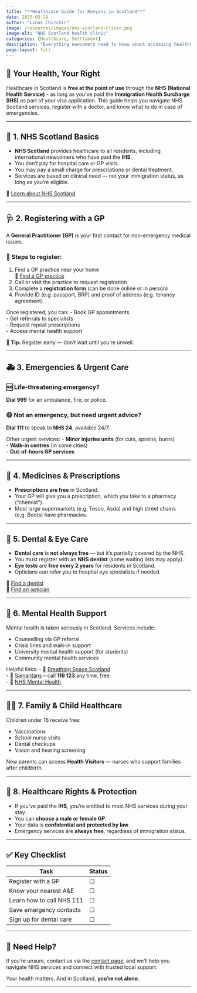 ```yaml
---
title: "**Healthcare Guide for Kenyans in Scotland**"
date: 2025-05-19
author: "Linus Chirchir"
image: /resources/images/nhs-scotland-clinic.png
image-alt: "NHS Scotland health clinic"
categories: [Healthcare, Settlement]
description: "Everything newcomers need to know about accessing healthcare in Scotland through the NHS."
page-layout: full
---
```


## 🏥 Your Health, Your Right

Healthcare in Scotland is **free at the point of use** through the **NHS (National Health Service)** - as long as you've paid the **Immigration Health Surcharge (IHS)** as part of your visa application. This guide helps you navigate NHS Scotland services, register with a doctor, and know what to do in case of emergencies.

---

## 🧭 1. NHS Scotland Basics

- **NHS Scotland** provides healthcare to all residents, including international newcomers who have paid the **IHS**.
- You don’t pay for hospital care or GP visits.
- You may pay a small charge for prescriptions or dental treatment.
- Services are based on clinical need — not your immigration status, as long as you're eligible.

🔗 [Learn about NHS Scotland](https://www.nhsinform.scot/care-support-and-rights/health-rights/access/healthcare-for-overseas-visitors)

---

## 🩺 2. Registering with a GP

A **General Practitioner (GP)** is your first contact for non-emergency medical issues.

### 📌 Steps to register:
1. Find a GP practice near your home  
   🔗 [Find a GP practice](https://www.nhsinform.scot/scotlands-service-directory/gp-practices)
2. Call or visit the practice to request registration
3. Complete a **registration form** (can be done online or in person)
4. Provide ID (e.g. passport, BRP) and proof of address (e.g. tenancy agreement)

Once registered, you can:
- Book GP appointments  
- Get referrals to specialists  
- Request repeat prescriptions  
- Access mental health support  

📌 **Tip:** Register early — don’t wait until you’re unwell.

---

## 🚑 3. Emergencies & Urgent Care

### 🆘 Life-threatening emergency?
**Dial 999** for an ambulance, fire, or police.

### 😷 Not an emergency, but need urgent advice?
**Dial 111** to speak to **NHS 24**, available 24/7.

Other urgent services:
- **Minor injuries units** (for cuts, sprains, burns)  
- **Walk-in centres** (in some cities)  
- **Out-of-hours GP services**

---

## 💊 4. Medicines & Prescriptions

- **Prescriptions are free** in Scotland.
- Your GP will give you a prescription, which you take to a pharmacy ("chemist").
- Most large supermarkets (e.g. Tesco, Asda) and high street chains (e.g. Boots) have pharmacies.

---

## 😬 5. Dental & Eye Care

- **Dental care** is **not always free** — but it’s partially covered by the NHS.
- You must register with an **NHS dentist** (some waiting lists may apply).
- **Eye tests** are **free every 2 years** for residents in Scotland.
- Opticians can refer you to hospital eye specialists if needed.

🔗 [Find a dentist](https://www.nhsinform.scot/scotlands-service-directory/dental-services)  
🔗 [Find an optician](https://www.nhsinform.scot/scotlands-service-directory/optician-services)

---

## 🧠 6. Mental Health Support

Mental health is taken seriously in Scotland. Services include:

- Counselling via GP referral  
- Crisis lines and walk-in support  
- University mental health support (for students)  
- Community mental health services

Helpful links:
- 🔗 [Breathing Space Scotland](https://breathingspace.scot/)  
- 🔗 [Samaritans](https://www.samaritans.org/) – call **116 123** any time, free  
- 🔗 [NHS Mental Health](https://www.nhsinform.scot/mental-wellbeing)

---

## 👶🏽 7. Family & Child Healthcare

Children under 16 receive free:

- Vaccinations  
- School nurse visits  
- Dental checkups  
- Vision and hearing screening

New parents can access **Health Visitors** — nurses who support families after childbirth.

---

## 🧾 8. Healthcare Rights & Protection

- If you've paid the **IHS**, you’re entitled to most NHS services during your stay.
- You can **choose a male or female GP**.
- Your data is **confidential and protected by law**.
- Emergency services are **always free**, regardless of immigration status.

---

## ✅ Key Checklist

| Task | Status |
|------|--------|
| Register with a GP | ☐ |
| Know your nearest A&E | ☐ |
| Learn how to call NHS 111 | ☐ |
| Save emergency contacts | ☐ |
| Sign up for dental care | ☐ |

---

## 🤝 Need Help?

If you're unsure, contact us via the [contact page](../contact.qmd), and we’ll help you navigate NHS services and connect with trusted local support.

Your health matters. And in Scotland, **you’re not alone.**

---